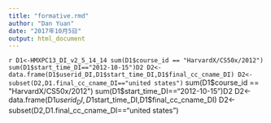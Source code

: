---
title: "formative.rmd"
author: "Dan Yuan"
date: "2017年10月5日"
output: html_document
---
```{r}
D1<-HMXPC13_DI_v2_5_14_14
sum(D1$course_id == "HarvardX/CS50x/2012")
sum(D1$start_time_DI=="2012-10-15")D2
D2<-data.frame(D1$userid_DI,D1$start_time_DI,D1$final_cc_cname_DI)
D2<-subset(D2,D1.final_cc_cname_DI=="united states")```
sum(D1$course_id == "HarvardX/CS50x/2012")
sum(D1$start_time_DI=="2012-10-15")D2
D2<-data.frame(D1$userid_DI,D1$start_time_DI,D1$final_cc_cname_DI)
D2<-subset(D2,D1.final_cc_cname_DI=="united states")
